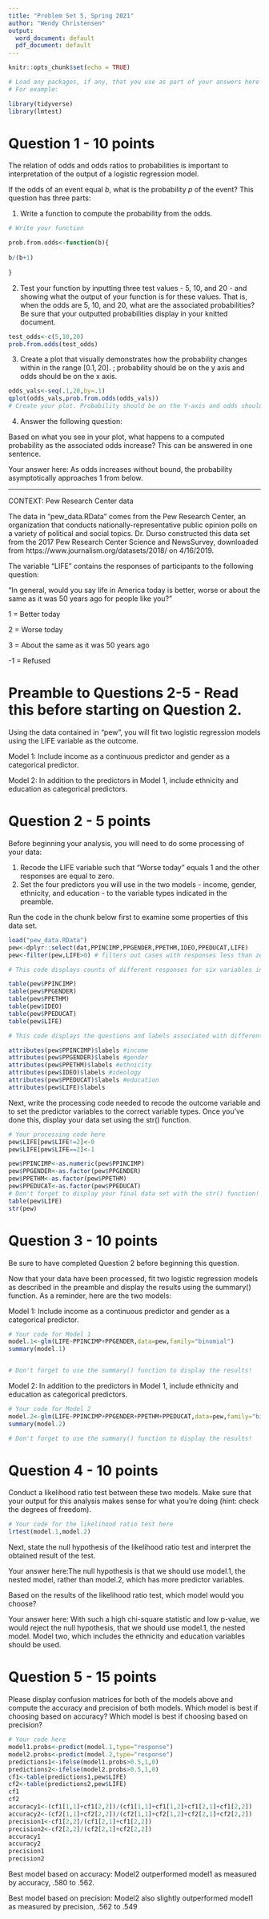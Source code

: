 ---
title: "Problem Set 5, Spring 2021"
author: "Wendy Christensen"
output:
  word_document: default
  pdf_document: default
---

```{r setup, include=TRUE}
knitr::opts_chunk$set(echo = TRUE)

# Load any packages, if any, that you use as part of your answers here
# For example: 

library(tidyverse)
library(lmtest)

```

# Question 1 - 10 points

The relation of odds and odds ratios to probabilities is important to interpretation of the output of a logistic regression model.

If the odds of an event equal $b$, what is the probability $p$ of the event? This question has three parts:

1) Write a function to compute the probability from the odds.

```{r}

# Write your function

prob.from.odds<-function(b){
  
b/(b+1)
  
}

```

2) Test your function by inputting three test values - 5, 10, and 20 - and showing what the output of your function is for these values. That is, when the odds are 5, 10, and 20, what are the associated probabilities? Be sure that your outputted probabilities display in your knitted document.

```{r}
test_odds<-c(5,10,20)
prob.from.odds(test_odds)


```


3) Create a plot that visually demonstrates how the probability changes within in the range $\left[0.1,20\right]$. ; probability should be on the y axis and odds should be on the x axis.

```{r}
odds_vals<-seq(.1,20,by=.1)
qplot(odds_vals,prob.from.odds(odds_vals))
# Create your plot. Probability should be on the Y-axis and odds should be on the X-axis. 


```

4) Answer the following question:

Based on what you see in your plot, what happens to a computed probability as the associated odds increase? This can be answered in one sentence. 

Your answer here: As odds increases without bound, the probability asymptotically approaches 1 from below.

----


CONTEXT: Pew Research Center data

The data in "pew_data.RData" comes from the Pew Research Center, an organization that conducts nationally-representative public opinion polls on a variety of political and social topics. Dr. Durso constructed this data set from the 2017 Pew Research Center Science and NewsSurvey, downloaded from https://www.journalism.org/datasets/2018/ on 4/16/2019. 

The variable "LIFE" contains the responses of participants to the following question:

"In general, would you say life in America today is better, worse or about the same as it was 50 years ago for people like you?"
  
1 = Better today

2 = Worse today

3 = About the same as it was 50 years ago

-1 = Refused



# Preamble to Questions 2-5 - Read this before starting on Question 2. 

Using the data contained in "pew", you will fit two logistic regression models using the LIFE variable as the outcome. 

Model 1: Include income as a continuous predictor and gender as a categorical predictor. 

Model 2: In addition to the predictors in Model 1, include ethnicity and education as categorical predictors.



# Question 2 - 5 points

Before beginning your analysis, you will need to do some processing of your data: 

1) Recode the LIFE variable such that "Worse today" equals 1 and the other responses are equal to zero. 
2) Set the four predictors you will use in the two models - income, gender, ethnicity, and education - to the variable types indicated in the preamble. 

Run the code in the chunk below first to examine some properties of this data set.

```{r}

load("pew_data.RData")
pew<-dplyr::select(dat,PPINCIMP,PPGENDER,PPETHM,IDEO,PPEDUCAT,LIFE)
pew<-filter(pew,LIFE>0) # filters out cases with responses less than zero.

# This code displays counts of different responses for six variables in the pew data.

table(pew$PPINCIMP)
table(pew$PPGENDER)
table(pew$PPETHM)
table(pew$IDEO)
table(pew$PPEDUCAT)
table(pew$LIFE)

# This code displays the questions and labels associated with different numeric values in six variables.

attributes(pew$PPINCIMP)$labels #income
attributes(pew$PPGENDER)$labels #gender
attributes(pew$PPETHM)$labels #ethnicity
attributes(pew$IDEO)$labels #ideology
attributes(pew$PPEDUCAT)$labels #education
attributes(pew$LIFE)$labels

```

Next, write the processing code needed to recode the outcome variable and to set the predictor variables to the correct variable types. Once you've done this, display your data set using the str() function. 

```{r}

# Your processing code here
pew$LIFE[pew$LIFE!=2]<-0
pew$LIFE[pew$LIFE==2]<-1

pew$PPINCIMP<-as.numeric(pew$PPINCIMP)
pew$PPGENDER<-as.factor(pew$PPGENDER)
pew$PPETHM<-as.factor(pew$PPETHM)
pew$PPEDUCAT<-as.factor(pew$PPEDUCAT)
# Don't forget to display your final data set with the str() function!
table(pew$LIFE)
str(pew)

```


# Question 3 - 10 points

Be sure to have completed Question 2 before beginning this question. 

Now that your data have been processed, fit two logistic regression models as described in the preamble and display the results using the summary() function. As a reminder, here are the two models:

Model 1: Include income as a continuous predictor and gender as a categorical predictor. 

```{r}

# Your code for Model 1 
model.1<-glm(LIFE~PPINCIMP+PPGENDER,data=pew,family="binomial")
summary(model.1)


# Don't forget to use the summary() function to display the results!


```

Model 2: In addition to the predictors in Model 1, include ethnicity and education as categorical predictors.

```{r}

# Your code for Model 2
model.2<-glm(LIFE~PPINCIMP+PPGENDER+PPETHM+PPEDUCAT,data=pew,family="binomial")
summary(model.2)

# Don't forget to use the summary() function to display the results!


```


# Question 4 - 10 points

Conduct a likelihood ratio test between these two models. Make sure that your output for this analysis makes sense for what you're doing (hint: check the degrees of freedom). 

```{r}

# Your code for the likelihood ratio test here
lrtest(model.1,model.2)
```

Next, state the null hypothesis of the likelihood ratio test and interpret the obtained result of the test.

Your answer here:The null hypothesis is that we should use model.1, the nested model, rather than model.2, which has more predictor variables.

Based on the results of the likelihood ratio test, which model would you choose?

Your answer here: With such a high chi-square statistic and low p-value, we would reject the null hypothesis, that we should use model.1, the nested model.  Model two, which includes the ethnicity and education variables should be used.




# Question 5 - 15 points

Please display confusion matrices for both of the models above and compute the accuracy and precision of both models. Which model is best if choosing based on accuracy? Which model is best if choosing based on precision?

```{r}

# Your code here
model1.probs<-predict(model.1,type="response")
model2.probs<-predict(model.2,type="response")
predictions1<-ifelse(model1.probs>0.5,1,0)
predictions2<-ifelse(model2.probs>0.5,1,0)
cf1<-table(predictions1,pew$LIFE)
cf2<-table(predictions2,pew$LIFE)
cf1
cf2
accuracy1<-(cf1[1,1]+cf1[2,2])/(cf1[1,1]+cf1[1,2]+cf1[2,1]+cf1[2,2])
accuracy2<-(cf2[1,1]+cf2[2,2])/(cf2[1,1]+cf2[1,2]+cf2[2,1]+cf2[2,2])
precision1<-cf1[2,2]/(cf1[2,1]+cf1[2,2])
precision2<-cf2[2,2]/(cf2[2,1]+cf2[2,2])
accuracy1
accuracy2
precision1
precision2


```

Best model based on accuracy: Model2 outperformed model1 as measured by accuracy, .580 to .562.

Best model based on precision: Model2 also slightly outperformed model1 as measured by precision, .562 to .549
